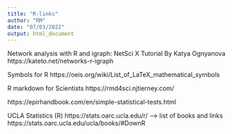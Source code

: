 ```yaml
---
title: "R-links"
author: "RM"
date: "07/03/2022"
output: html_document
---
```


Network analysis with R and igraph: NetSci X Tutorial
By Katya Ognyanova
https://kateto.net/networks-r-igraph

Symbols for R
https://oeis.org/wiki/List_of_LaTeX_mathematical_symbols

R markdown for Scientists
https://rmd4sci.njtierney.com/

https://epirhandbook.com/en/simple-statistical-tests.html

UCLA Statistics (R)
https://stats.oarc.ucla.edu/r/
--> list of books and links https://stats.oarc.ucla.edu/ucla/books/#DownR

